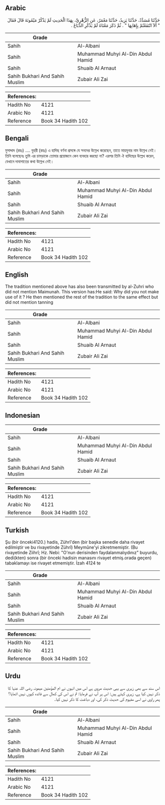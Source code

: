 ## Arabic


<div dir="rtl" lang="ar" style={{fontSize:'larger',backgroundColor:'#f8f9fa',padding:20}}>
حَدَّثَنَا مُسَدَّدٌ، حَدَّثَنَا يَزِيدُ، حَدَّثَنَا مَعْمَرٌ، عَنِ الزُّهْرِيِّ، بِهَذَا الْحَدِيثِ لَمْ يَذْكُرْ مَيْمُونَةَ قَالَ فَقَالَ ‏ "‏ أَلاَ انْتَفَعْتُمْ بِإِهَابِهَا ‏"‏ ‏.‏ ثُمَّ ذَكَرَ مَعْنَاهُ لَمْ يَذْكُرِ الدِّبَاغَ ‏.‏
</div>
<div style={{backgroundColor:'#f8f9fa',padding:20, marginBottom: 10}}><table> <thead> <tr> <th>Grade</th> <th></th> </tr> </thead> <tbody> <tr><td>Sahih</td><td>Al-Albani</td></tr><tr><td>Sahih</td><td>Muhammad Muhyi Al-Din Abdul Hamid</td></tr><tr><td>Sahih</td><td>Shuaib Al Arnaut</td></tr><tr><td>Sahih Bukhari And Sahih Muslim</td><td>Zubair Ali Zai</td></tr></tbody></table><table> <thead> <tr> <th>References:</th> <th></th> </tr> </thead> <tbody><tr><td>Hadith No</td><td>4121</td></tr><tr><td>Arabic No</td><td>4121</td></tr><tr><td>Reference</td><td>Book 34 Hadith 102</td></tr></tbody></table></div>

## Bengali


<div dir="ltr" lang="bn" style={{fontSize:'larger',backgroundColor:'#f8f9fa',padding:20}}>
মুসাদ্দাদ (রহঃ) .... যুহরী (রহঃ) এ হাদিছ বর্ণনা প্রসঙ্গে যে সনদের উল্লেখ করেছেন, তাতে মায়মূনার নাম উল্লেখ নেই। তিনি বলেছেনঃ তুমি এর চামড়াকে তোমার প্রয়োজনে কেন ব্যবহার করছো না? এরপর তিনি ঐ হাদিছের উল্লেখ করেন, যেখানে দাবাগাতের কথা উল্লেখ নেই।
</div>
<div style={{backgroundColor:'#f8f9fa',padding:20, marginBottom: 10}}><table> <thead> <tr> <th>Grade</th> <th></th> </tr> </thead> <tbody> <tr><td>Sahih</td><td>Al-Albani</td></tr><tr><td>Sahih</td><td>Muhammad Muhyi Al-Din Abdul Hamid</td></tr><tr><td>Sahih</td><td>Shuaib Al Arnaut</td></tr><tr><td>Sahih Bukhari And Sahih Muslim</td><td>Zubair Ali Zai</td></tr></tbody></table><table> <thead> <tr> <th>References:</th> <th></th> </tr> </thead> <tbody><tr><td>Hadith No</td><td>4121</td></tr><tr><td>Arabic No</td><td>4121</td></tr><tr><td>Reference</td><td>Book 34 Hadith 102</td></tr></tbody></table></div>

## English


<div dir="ltr" lang="en" style={{fontSize:'larger',backgroundColor:'#f8f9fa',padding:20}}>
The tradition mentioned above has also been transmitted by al-Zuhri who did not mention Maimunah. This version has:He said: Why did you not make use of it ? He then mentioned the rest of the tradition to the same effect but did not mention tanning
</div>
<div style={{backgroundColor:'#f8f9fa',padding:20, marginBottom: 10}}><table> <thead> <tr> <th>Grade</th> <th></th> </tr> </thead> <tbody> <tr><td>Sahih</td><td>Al-Albani</td></tr><tr><td>Sahih</td><td>Muhammad Muhyi Al-Din Abdul Hamid</td></tr><tr><td>Sahih</td><td>Shuaib Al Arnaut</td></tr><tr><td>Sahih Bukhari And Sahih Muslim</td><td>Zubair Ali Zai</td></tr></tbody></table><table> <thead> <tr> <th>References:</th> <th></th> </tr> </thead> <tbody><tr><td>Hadith No</td><td>4121</td></tr><tr><td>Arabic No</td><td>4121</td></tr><tr><td>Reference</td><td>Book 34 Hadith 102</td></tr></tbody></table></div>

## Indonesian


<div dir="ltr" lang="id" style={{fontSize:'larger',backgroundColor:'#f8f9fa',padding:20}}>

</div>
<div style={{backgroundColor:'#f8f9fa',padding:20, marginBottom: 10}}><table> <thead> <tr> <th>Grade</th> <th></th> </tr> </thead> <tbody> <tr><td>Sahih</td><td>Al-Albani</td></tr><tr><td>Sahih</td><td>Muhammad Muhyi Al-Din Abdul Hamid</td></tr><tr><td>Sahih</td><td>Shuaib Al Arnaut</td></tr><tr><td>Sahih Bukhari And Sahih Muslim</td><td>Zubair Ali Zai</td></tr></tbody></table><table> <thead> <tr> <th>References:</th> <th></th> </tr> </thead> <tbody><tr><td>Hadith No</td><td>4121</td></tr><tr><td>Arabic No</td><td>4121</td></tr><tr><td>Reference</td><td>Book 34 Hadith 102</td></tr></tbody></table></div>

## Turkish


<div dir="ltr" lang="tr" style={{fontSize:'larger',backgroundColor:'#f8f9fa',padding:20}}>
Şu (bir önceki4120.) hadis, Zührî'den (bir başka senedle daha riva­yet edilmiştir ve bu rivayetinde Zührî) Meymûne'yi zikretmemiştir. (Bu rivayetinde Ziihrî; Hz. Nebi: "O'nun derisinden faydalanmalıydınız" buyurdu, dedi(kten) sonra (bir önceki hadisin manasını rivayet etmiş.orada geçen) tabaklamayı ise rivayet etmemiştir. İzah 4124 te
</div>
<div style={{backgroundColor:'#f8f9fa',padding:20, marginBottom: 10}}><table> <thead> <tr> <th>Grade</th> <th></th> </tr> </thead> <tbody> <tr><td>Sahih</td><td>Al-Albani</td></tr><tr><td>Sahih</td><td>Muhammad Muhyi Al-Din Abdul Hamid</td></tr><tr><td>Sahih</td><td>Shuaib Al Arnaut</td></tr><tr><td>Sahih Bukhari And Sahih Muslim</td><td>Zubair Ali Zai</td></tr></tbody></table><table> <thead> <tr> <th>References:</th> <th></th> </tr> </thead> <tbody><tr><td>Hadith No</td><td>4121</td></tr><tr><td>Arabic No</td><td>4121</td></tr><tr><td>Reference</td><td>Book 34 Hadith 102</td></tr></tbody></table></div>

## Urdu


<div dir="rtl" lang="ur" style={{fontSize:'larger',backgroundColor:'#f8f9fa',padding:20}}>
اس سند سے بھی زہری سے یہی حدیث مروی ہے اس میں انہوں نے ام المؤمنین میمونہ رضی اللہ عنہا کا ذکر نہیں کیا ہے، زہری کہتے ہیں: اس پر آپ نے فرمایا: تم نے اس کی کھال سے فائدہ کیوں نہیں اٹھایا؟ پھر راوی نے اسی مفہوم کی حدیث ذکر کی، اور دباغت کا ذکر نہیں کیا۔
</div>
<div style={{backgroundColor:'#f8f9fa',padding:20, marginBottom: 10}}><table> <thead> <tr> <th>Grade</th> <th></th> </tr> </thead> <tbody> <tr><td>Sahih</td><td>Al-Albani</td></tr><tr><td>Sahih</td><td>Muhammad Muhyi Al-Din Abdul Hamid</td></tr><tr><td>Sahih</td><td>Shuaib Al Arnaut</td></tr><tr><td>Sahih Bukhari And Sahih Muslim</td><td>Zubair Ali Zai</td></tr></tbody></table><table> <thead> <tr> <th>References:</th> <th></th> </tr> </thead> <tbody><tr><td>Hadith No</td><td>4121</td></tr><tr><td>Arabic No</td><td>4121</td></tr><tr><td>Reference</td><td>Book 34 Hadith 102</td></tr></tbody></table></div>
